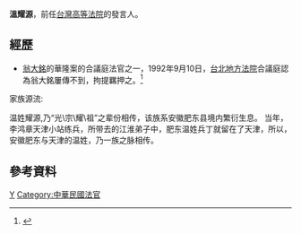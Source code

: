 '''溫耀源'''，前任[[台灣高等法院|台灣高等法院]]的發言人。

==經歷==
* [[翁大銘|翁大銘]]的華隆案的合議庭法官之一，1992年9月10日，[[台北地方法院|台北地方法院]]合議庭認為翁大銘屢傳不到，拘提羈押之。<ref>{{cite web  | language =  | publisher =  | title =華隆案檔案（十四）  | url =http://mypaper.pchome.com.tw/news/fld/3/1235058150/20040122154534/  | author =[[范立達在|范立達在]]  | date =  | accessdate =  | archive-date =2009-06-01  | archive-url =https://web.archive.org/web/20090601212733/http://mypaper.pchome.com.tw/news/fld/3/1235058150/20040122154534  | dead-url =no  }}</ref>

家族源流:

温姓耀源,乃“光\宗\耀\祖”之辈份相传，该族系安徽肥东县境内繁衍生息。
当年，李鸿章天津小站练兵，所带去的江淮弟子中，肥东温姓兵丁就留在了天津，所以，安徽肥东与天津的温姓，乃一族之脉相传。

==參考資料==
<div class="references-small">
<references />
</div>

[[Category:溫姓|Y]]
[[Category:中華民國法官|Category:中華民國法官]]
